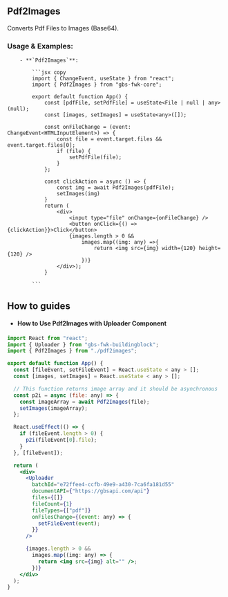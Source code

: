 ## Pdf2Images

Converts Pdf Files to Images (Base64).

### Usage & Examples:

        - **`Pdf2Images`**:

            ```jsx copy
            import { ChangeEvent, useState } from "react";
            import { Pdf2Images } from "gbs-fwk-core";

            export default function App() {
                const [pdfFile, setPdfFile] = useState<File | null | any>(null);
                const [images, setImages] = useState<any>([]);

                const onFileChange = (event: ChangeEvent<HTMLInputElement>) => {
                    const file = event.target.files && event.target.files[0];
                    if (file) {
                        setPdfFile(file);
                    }
                };

                const clickAction = async () => {
                    const img = await Pdf2Images(pdfFile);
                    setImages(img)
                }
                return (
                    <div>
                        <input type="file" onChange={onFileChange} />
                        <button onClick={() => {clickAction}}>Click</button>
                        {images.length > 0 &&
                            images.map((img: any) =>{
                                return <img src={img} width={120} height={120} />
                            })}
                    </div>);
                }

            ```

## How to guides

- #### How to Use Pdf2Images with Uploader Component

```jsx copy
import React from "react";
import { Uploader } from "gbs-fwk-buildingblock";
import { Pdf2Images } from "./pdf2images";

export default function App() {
  const [fileEvent, setFileEvent] = React.useState < any > [];
  const [images, setImages] = React.useState < any > [];

  // This function returns image array and it should be asynchronous
  const p2i = async (file: any) => {
    const imageArray = await Pdf2Images(file);
    setImages(imageArray);
  };

  React.useEffect(() => {
    if (fileEvent.length > 0) {
      p2i(fileEvent[0].file);
    }
  }, [fileEvent]);

  return (
    <div>
      <Uploader
        batchId="e72ffee4-ccfb-49e9-a430-7ca6fa181d55"
        documentAPI={"https://gbsapi.com/api"}
        files={[]}
        fileCount={1}
        fileTypes={["pdf"]}
        onFilesChange={(event: any) => {
          setFileEvent(event);
        }}
      />

      {images.length > 0 &&
        images.map((img: any) => {
          return <img src={img} alt="" />;
        })}
    </div>
  );
}
```

